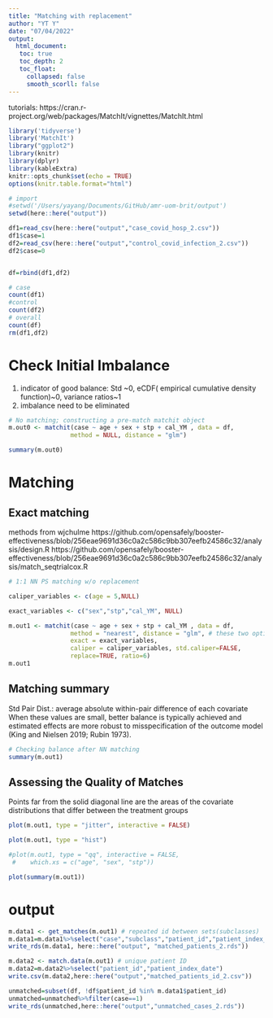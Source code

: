 ```yaml
---
title: "Matching with replacement"
author: "YT Y"
date: "07/04/2022"
output: 
  html_document:
   toc: true
   toc_depth: 2
   toc_float:
     collapsed: false
     smooth_scorll: false
---
```


tutorials: https://cran.r-project.org/web/packages/MatchIt/vignettes/MatchIt.html 

```r
library('tidyverse')
library('MatchIt')
library("ggplot2")
library(knitr)
library(dplyr)
library(kableExtra)
knitr::opts_chunk$set(echo = TRUE)
options(knitr.table.format="html")
```


```r
# import
#setwd('/Users/yayang/Documents/GitHub/amr-uom-brit/output')
setwd(here::here("output"))

df1=read_csv(here::here("output","case_covid_hosp_2.csv"))
df1$case=1
df2=read_csv(here::here("output","control_covid_infection_2.csv"))
df2$case=0


df=rbind(df1,df2)

# case
count(df1)
#control
count(df2)
# overall
count(df)
rm(df1,df2)
```

# Check Initial Imbalance
 1. indicator of good balance: Std ~0, eCDF( empirical cumulative density function)~0, variance ratios~1
 2. imbalance need to be eliminated
```r
# No matching; constructing a pre-match matchit object
m.out0 <- matchit(case ~ age + sex + stp + cal_YM , data = df,
                 method = NULL, distance = "glm")

summary(m.out0)
```


# Matching

## Exact matching
 methods from wjchulme
https://github.com/opensafely/booster-effectiveness/blob/256eae9691d36c0a2c586c9bb307eefb24586c32/analysis/design.R
https://github.com/opensafely/booster-effectiveness/blob/256eae9691d36c0a2c586c9bb307eefb24586c32/analysis/match_seqtrialcox.R

```r
# 1:1 NN PS matching w/o replacement

caliper_variables <- c(age = 5,NULL)

exact_variables <- c("sex","stp","cal_YM", NULL)

m.out1 <- matchit(case ~ age + sex + stp + cal_YM , data = df,
                 method = "nearest", distance = "glm", # these two options don't really do anything because we only want exact + caliper matching
                 exact = exact_variables,
                 caliper = caliper_variables, std.caliper=FALSE,
                 replace=TRUE, ratio=6)
m.out1


```


## Matching summary
Std Pair Dist.: average absolute within-pair difference of each covariate
When these values are small, better balance is typically achieved and estimated effects are more robust to misspecification of the outcome model (King and Nielsen 2019; Rubin 1973).
```r
# Checking balance after NN matching
summary(m.out1)
```


## Assessing the Quality of Matches
Points far from the solid diagonal line are the areas of the covariate distributions that differ between the treatment groups
```r
plot(m.out1, type = "jitter", interactive = FALSE)

plot(m.out1, type = "hist")

```


```r
#plot(m.out1, type = "qq", interactive = FALSE,
 #    which.xs = c("age", "sex", "stp"))
```

```r
plot(summary(m.out1))
```

# output
```r

m.data1 <- get_matches(m.out1) # repeated id between sets(subclasses)
m.data1=m.data1%>%select("case","subclass","patient_id","patient_index_date","age","sex","stp","cal_YM","age_cat","region") # key variables for merging
write_rds(m.data1, here::here("output", "matched_patients_2.rds"))

m.data2 <- match.data(m.out1) # unique patient ID
m.data2=m.data2%>%select("patient_id","patient_index_date") 
write.csv(m.data2,here::here("output","matched_patients_id_2.csv"))

unmatched=subset(df, !df$patient_id %in% m.data1$patient_id)
unmatched=unmatched%>%filter(case==1)
write_rds(unmatched,here::here("output","unmatched_cases_2.rds"))


```


